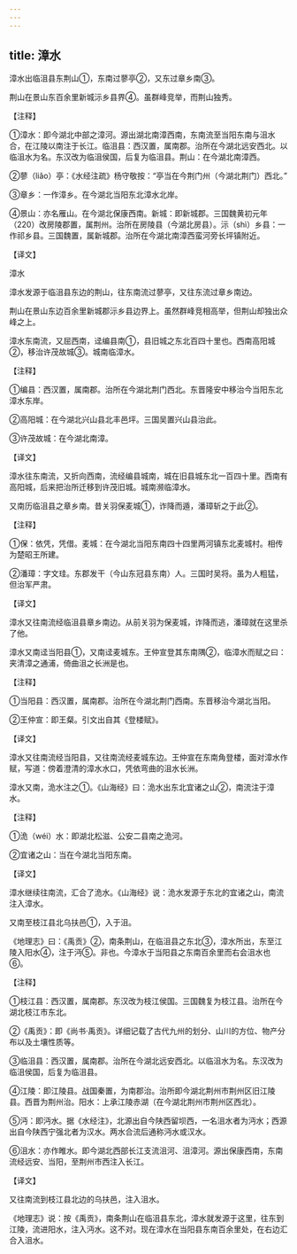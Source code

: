 ```yaml
---
---
---
```

title: 漳水
---





漳水出临沮县东荆山①，东南过蓼亭②，又东过章乡南③。


荆山在景山东百余里新城沶乡县界④。虽群峰竞举，而荆山独秀。


【注释】


①漳水：即今湖北中部之漳河。源出湖北南漳西南，东南流至当阳东南与沮水合，在江陵以南注于长江。临沮县：西汉置，属南郡。治所在今湖北远安西北。以临沮水为名。东汉改为临沮侯国，后复为临沮县。荆山：在今湖北南漳西。


②蓼（liǎo）亭：《水经注疏》杨守敬按：“亭当在今荆门州（今湖北荆门）西北。”


③章乡：一作漳乡。在今湖北当阳东北漳水北岸。


④景山：亦名雁山。在今湖北保康西南。新城：即新城郡。三国魏黄初元年（220）改房陵郡置，属荆州。治所在房陵县（今湖北房县）。沶（shì）乡县：一作祁乡县。三国魏置，属新城郡。治所在今湖北南漳西蛮河旁长坪镇附近。


【译文】


漳水


漳水发源于临沮县东边的荆山，往东南流过蓼亭，又往东流过章乡南边。


荆山在景山东边百余里新城郡沶乡县边界上。虽然群峰竞相高举，但荆山却独出众峰之上。


漳水东南流，又屈西南，迳编县南①，县旧城之东北百四十里也。西南高阳城②，移治许茂故城③。城南临漳水。


【注释】


①编县：西汉置，属南郡。治所在今湖北荆门西北。东晋隆安中移治今当阳东北漳水东岸。


②高阳城：在今湖北兴山县北丰邑坪。三国吴置兴山县治此。


③许茂故城：在今湖北南漳。


【译文】


漳水往东南流，又折向西南，流经编县城南，城在旧县城东北一百四十里。西南有高阳城，后来把治所迁移到许茂旧城。城南濒临漳水。


又南历临沮县之章乡南。昔关羽保麦城①，诈降而遁，潘璋斩之于此②。


【注释】


①保：依凭，凭借。麦城：在今湖北当阳东南四十四里两河镇东北麦城村。相传为楚昭王所建。


②潘璋：字文珪。东郡发干（今山东冠县东南）人。三国时吴将。虽为人粗猛，但治军严肃。


【译文】


漳水又往南流经临沮县章乡南边。从前关羽为保麦城，诈降而逃，潘璋就在这里杀了他。


漳水又南迳当阳县①，又南迳麦城东。王仲宣登其东南隅②，临漳水而赋之曰：夹清漳之通浦，倚曲沮之长洲是也。


【注释】


①当阳县：西汉置，属南郡。治所在今湖北荆门西南。东晋移治今湖北当阳。


②王仲宣：即王粲。引文出自其《登楼赋》。


【译文】


漳水又往南流经当阳县，又往南流经麦城东边。王仲宣在东南角登楼，面对漳水作赋，写道：傍着澄清的漳水水口，凭依弯曲的沮水长洲。


漳水又南，洈水注之①。《山海经》曰：洈水出东北宜诸之山②，南流注于漳水。


【注释】


①洈（wéi）水：即湖北松滋、公安二县南之洈河。


②宜诸之山：当在今湖北当阳东南。


【译文】


漳水继续往南流，汇合了洈水。《山海经》说：洈水发源于东北的宜诸之山，南流注入漳水。


又南至枝江县北乌扶邑①，入于沮。


《地理志》曰：《禹贡》②，南条荆山，在临沮县之东北③，漳水所出，东至江陵入阳水④，注于沔⑤。非也。今漳水于当阳县之东南百余里而右会沮水也⑥。


【注释】


①枝江县：西汉置，属南郡。东汉改为枝江侯国。三国魏复为枝江县。治所在今湖北枝江市东北。


②《禹贡》：即《尚书·禹贡》。详细记载了古代九州的划分、山川的方位、物产分布以及土壤性质等。


③临沮县：西汉置，属南郡。治所在今湖北远安西北。以临沮水为名。东汉改为临沮侯国，后复为临沮县。


④江陵：即江陵县。战国秦置，为南郡治。治所即今湖北荆州市荆州区旧江陵县。西晋为荆州治。阳水：上承江陵赤湖（在今湖北荆州市荆州区西北）。


⑤沔：即沔水。据《水经注》，北源出自今陕西留坝西，一名沮水者为沔水；西源出自今陕西宁强北者为汉水。两水合流后通称沔水或汉水。


⑥沮水：亦作睢水。即今湖北西部长江支流沮河、沮漳河。源出保康西南，东南流经远安、当阳，至荆州市西注入长江。


【译文】


又往南流到枝江县北边的乌扶邑，注入沮水。


《地理志》说：按《禹贡》，南条荆山在临沮县东北，漳水就发源于这里，往东到江陵，流进阳水，注入沔水。这不对。现在漳水在当阳县东南百余里处，在右边汇合入沮水。